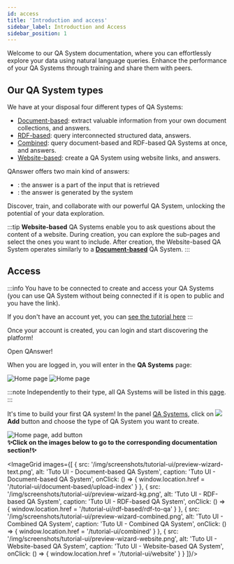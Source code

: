 ```yaml
---
id: access
title: 'Introduction and access'
sidebar_label: Introduction and Access
sidebar_position: 1
---
```



Welcome to our QA System documentation, where you can effortlessly explore your data using natural language queries. Enhance the performance of your QA Systems through training and share them with peers.

## Our QA System types

We have at your disposal four different types of QA Systems:

* [Document-based](https://app.qanswer.ai/qa-systems/text): extract valuable information from your own document collections, <Chip label='Extractive' /> and <Chip label='Generative' color='green' />  answers.
* [RDF-based](https://app.qanswer.ai/qa-systems/graph): query interconnected structured data, <Chip label='Extractive' /> answers.
* [Combined](https://app.qanswer.ai/qa-systems/combined): query document-based and RDF-based QA Systems at once, <Chip label='Extractive' /> and <Chip label='Generative' color='green' />  answers.
* [Website-based](https://app.qanswer.ai/qa-systems/website): create a QA System using website links, <Chip label='Extractive' /> and <Chip label='Generative' color='green' />  answers.

<Admonition type="note">
    <p>QAnswer offers two main kind of answers:</p>
    <ul>
        <li><Chip label='Extractive' />: the answer is a part of the input that is retrieved</li>
        <li><Chip label='Generative' color='green' />: the answer is generated by the system</li>
    </ul>
</Admonition>

Discover, train, and collaborate with our powerful QA System, unlocking the potential of your data exploration.

:::tip
**Website-based** QA Systems enable you to ask questions about the content of a website. During creation, you can explore the sub-pages and select the ones you want to include. After creation, the Website-based QA System operates similarly to a **[Document-based](/tutorial-ui-text/upload-index)** QA System.
:::


## Access

:::info
You have to be connected to create and access your QA Systems (you can use QA System without being connected if it is open to public and you have the link).

If you don't have an account yet, you can [see the tutorial here](/introduction/register-login)
:::

Once your account is created, you can login and start discovering the platform!

<div style={{ display: 'flex', justifyContent: 'center', marginBottom: '20px' }}>
    <Link
        to='https://app.qanswer.ai'
        className="button button--primary button--lg"
    >
        Open QAnswer!
    </Link>
</div>

When you are logged in, you will enter in the **QA Systems** page:

<Tabs>
    <TabItem value='s1' label='Empty page' default>
        <Image src='/img/screenshots/tutorial-ui/qa-systems-empty.png' alt='Home page'/>
    </TabItem>
    <TabItem value='s2' label='Existing QA Systems'>
        <Image src='/img/screenshots/tutorial-ui/qa-systems-existing-sys.png' alt='Home page'/>
    </TabItem>
</Tabs>

:::note
Independently to their type, all QA Systems will be listed in this [page](https://app.qanswer.ai/qa-systems).
:::

<p>
    It's time to build your first QA system! In the panel <a href='https://app.qanswer.ai/qa-systems'>QA Systems</a>, click on
    <span style={{ whiteSpace: 'nowrap' }}>
        <img src='/img/icons/add_circle.svg' style={{ width: '30px', padding: '0 5px', verticalAlign: 'middle' }}/>
        <b style={{ verticalAlign: 'middle', color: '#666666', marginRight: '10px' }}>Add</b>
    </span>
    button and choose the type of QA System you want to create.
</p>

<Image src='/img/screenshots/tutorial-ui/qa-systems-empty-add-btn.png' alt='Home page, add button'/>

<div style={{ margin: '20px 0', textAlign: 'center' }}>
    <b>✨Click on the images below to go to the corresponding documentation section!✨</b>
</div>

<ImageGrid images={[
  {
      src: '/img/screenshots/tutorial-ui/preview-wizard-text.png',
      alt: 'Tuto UI - Document-based QA System',
      caption: 'Tuto UI - Document-based QA System',
      onClick: () => { window.location.href = '/tutorial-ui/document-based/upload-index' }
  }, {
      src: '/img/screenshots/tutorial-ui/preview-wizard-kg.png',
      alt: 'Tuto UI - RDF-based QA System',
      caption: 'Tuto UI - RDF-based QA System',
      onClick: () => { window.location.href = '/tutorial-ui/rdf-based/rdf-to-qa' }
  }, {
      src: '/img/screenshots/tutorial-ui/preview-wizard-combined.png',
      alt: 'Tuto UI - Combined QA System',
      caption: 'Tuto UI - Combined QA System',
      onClick: () => { window.location.href = '/tutorial-ui/combined' }
  }, {
      src: '/img/screenshots/tutorial-ui/preview-wizard-website.png',
      alt: 'Tuto UI - Website-based QA System',
      caption: 'Tuto UI - Website-based QA System',
      onClick: () => { window.location.href = '/tutorial-ui/website' }
  }
]}/>